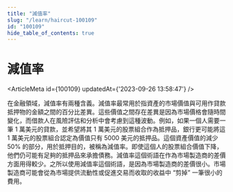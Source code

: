 ```yaml
---
title: "減值率"
slug: "/learn/haircut-100109"
id: "100109"
hide_table_of_contents: true
---
```



# 減值率

<ArticleMeta id={100109} updatedAt={'2023-09-26 13:58:47'} />
<div className='border-solid border-b border-t-0 my-4 border-[var(--ifm-color-gray-300)]' />

在金融領域，減值率有兩種含義。減值率最常用於指資產的市場價值與可用作貸款抵押物的金額之間的百分比差異。這些價值之間存在差異是因為市場價格會隨時間變化，而借款人在風險評估和分析中會考慮到這種波動。例如，如果一個人需要一筆 1 萬美元的貸款，並希望將其 1 萬美元的股票組合作為抵押品，銀行更可能將這 1 萬美元的股票組合認定為價值只有 5000 美元的抵押品。這個資產價值的減少 50% 的部分，用於抵押目的，被稱為減值率。即使這個人的股票組合價值下降，他們仍可能有足夠的抵押品來承擔債務。減值率這個術語在作為市場製造商的差價方面用得較少。之所以使用減值率這個術語，是因為市場製造商的差價很小。市場製造商可能會從為市場提供流動性或促進交易而收取的收益中 “剪掉” 一筆很小的費用。
